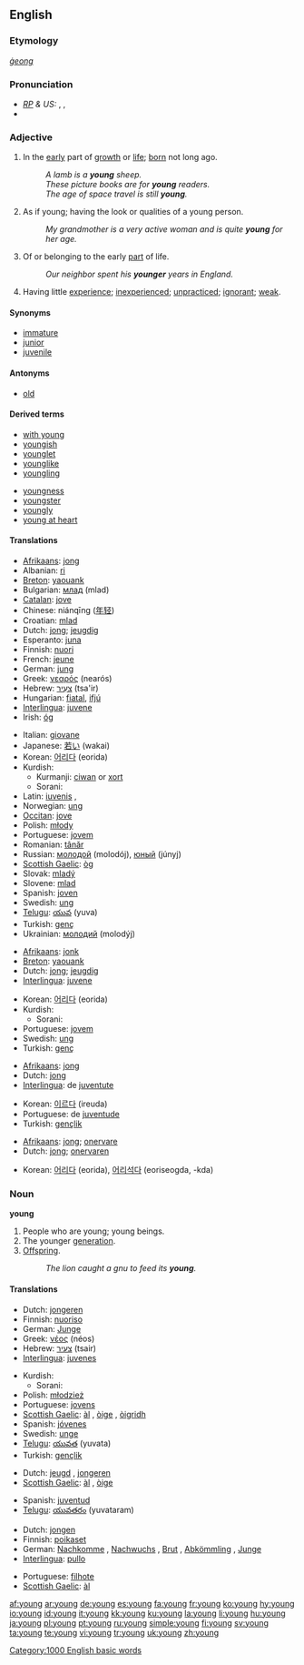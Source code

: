{{wikipedia}}
{{see|Young}}
==English==

{{rank|get|eyes|hand|152|young|place|give|ever}}

===Etymology===
{{OE.}} ''[[ġeong]]''

===Pronunciation===
* ''[[RP]] & US:'' {{AHD|yŭng}}, {{IPA|/jʌŋ/}}, {{SAMPA|/jVN/}}
*{{audio|en-us-young.ogg|Audio (US)}}

===Adjective===
{{en-adj|younger|youngest}}

# In the [[early]] part of [[growth]] or [[life]]; [[born]] not long ago.
#:''A lamb is a '''young''' sheep.''
#:''These picture books are for '''young''' readers.''
#:''The age of space travel is still '''young'''.''
# As if young; having the look or qualities of a young person.
#:''My grandmother is a very active woman and is quite '''young''' for her age.''
# Of or belonging to the early [[part]] of life.
#:''Our neighbor spent his '''younger''' years in England.''
# Having little [[experience]]; [[inexperienced]]; [[unpracticed]]; [[ignorant]]; [[weak]].

====Synonyms====
* [[immature]]
* [[junior]]
* [[juvenile]]

====Antonyms====
* [[old]]

====Derived terms====
{{top2}}
* [[with young]]
* [[youngish]]
* [[younglet]]
* [[younglike]]
* [[youngling]]
{{mid2}}
* [[youngness]]
* [[youngster]]
* [[youngly]]
* [[young at heart]]
{{bottom2}}

====Translations====
{{trans-top|in the early part of life or growth}}
*[[Afrikaans]]: [[jong]]
*Albanian: [[ri]]
*[[Breton]]: [[yaouank]]
*Bulgarian: [[млад]] (mlad)
*[[Catalan]]: [[jove]]
*Chinese: niánqīng ([[年轻]])
*Croatian: [[mlad]]
*Dutch: [[jong]]; [[jeugdig]]
*Esperanto: [[juna]]
*Finnish: [[nuori]]
*French: [[jeune]] {{m}} {{f}}
*German: [[jung]]
*Greek: [[νεαρός]] (nearós)
*Hebrew: [[צעיר|צָעִיר]] (tsa'ir)
*Hungarian: [[fiatal]], [[ifjú]]
*[[Interlingua]]: [[juvene]]
*Irish: [[óg]]
{{trans-mid}}
*Italian: [[giovane]]
*Japanese: [[若い]] (wakai)
*Korean: [[어리다]] (eorida)
*Kurdish: 
**Kurmanji: [[ciwan]] or [[xort]]
**Sorani: {{t|ku|گه‌نج|sc=KUchar|tr=ganj}}
*Latin: [[iuvenis]] {{m}}, {{f}}
*Norwegian: [[ung]]
*[[Occitan]]: [[jove]]
*Polish: [[młody]]
*Portuguese: [[jovem]]
*Romanian: [[tânăr]]
*Russian: [[молодой]] (molodój), [[юный]] (júnyj)
*[[Scottish Gaelic]]: [[òg]]
*Slovak: [[mladý]]
*Slovene: [[mlad]]
*Spanish: [[joven]]
*Swedish: [[ung]]
*[[Telugu]]: [[యువ]] (yuva)
*Turkish: [[genç]]
*Ukrainian: [[молодий]] (molodýj) {{m}}
{{trans-bottom}}

{{trans-top|as if young}}
*[[Afrikaans]]: [[jonk]]
*[[Breton]]: [[yaouank]]
*Dutch: [[jong]]; [[jeugdig]]
*[[Interlingua]]: [[juvene]]
{{trans-mid}}
*Korean: [[어리다]] (eorida)
*Kurdish: 
**Sorani: {{t|ku|گه‌نج|sc=KUchar|tr=ganj}}
*Portuguese: [[jovem]]
*Swedish: [[ung]]
*Turkish: [[genç]]
{{trans-bottom}}

{{trans-top|belonging in the early part of life}}
*[[Afrikaans]]: [[jong]]
*Dutch: [[jong]]
*[[Interlingua]]: de [[juventute]]
{{trans-mid}}
*Korean: [[이르다]] (ireuda)
*Portuguese: de [[juventude]]
*Turkish: [[gençlik]]
{{trans-bottom}}

{{trans-top|having little experience}}
*[[Afrikaans]]: [[jong]]; [[onervare]]
*Dutch: [[jong]]; [[onervaren]]
{{trans-mid}}
*Korean: [[어리다]] (eorida), [[어리석다]] (eoriseogda, -kda)
{{trans-bottom}}

===Noun===
'''young''' {{p}}

# People who are young; young beings.
# The younger [[generation]].
# [[Offspring]].
#:''The lion caught a gnu to feed its '''young'''.''

====Translations====
{{trans-top|people who are young}}
*Dutch: [[jongeren]] {{m}} {{p}}
*Finnish: [[nuoriso]]
*German: [[Junge]]
*Greek: [[νέος]] (néos)
*Hebrew: [[צעיר]] (tsair)
*[[Interlingua]]: [[juvenes]]
{{trans-mid}}
*Kurdish: 
**Sorani: {{t|ku|گه‌نج|sc=KUchar|tr=ganj}}
*Polish: [[młodzież]] {{f}}
*Portuguese: [[jovens]]
*[[Scottish Gaelic]]: [[àl]] {{m}}, [[òige]] {{f}}, [[òigridh]] {{f}}
*Spanish: [[jóvenes]]
*Swedish: [[unge]]
*[[Telugu]]: [[యువత]] (yuvata)
*Turkish: [[gençlik]]
{{trans-bottom}}

{{trans-top|the younger generation}}
*Dutch: [[jeugd]] {{m}}, [[jongeren]] {{m}} {{p}}
*[[Scottish Gaelic]]: [[àl]] {{m}}, [[òige]] {{f}}
{{trans-mid}}
*Spanish: [[juventud]] {{f}}
*[[Telugu]]: [[యువతరం]] (yuvataram)
{{trans-bottom}}

{{trans-top|offspring}}
*Dutch: [[jongen]] {{p}}
*Finnish: [[poikaset]]
*German: [[Nachkomme]] {{m}}, [[Nachwuchs]] {{m}}, [[Brut]] {{f}}, [[Abkömmling]] {{m}}, [[Junge]] {{n}}
*[[Interlingua]]: [[pullo]]
{{trans-mid}}
*Portuguese: [[filhote]]
*[[Scottish Gaelic]]: [[àl]] {{m}}
{{trans-bottom}}

[[Category:1000 English basic words]]

[[af:young]]
[[ar:young]]
[[de:young]]
[[es:young]]
[[fa:young]]
[[fr:young]]
[[ko:young]]
[[hy:young]]
[[io:young]]
[[id:young]]
[[it:young]]
[[kk:young]]
[[ku:young]]
[[la:young]]
[[li:young]]
[[hu:young]]
[[ja:young]]
[[pl:young]]
[[pt:young]]
[[ru:young]]
[[simple:young]]
[[fi:young]]
[[sv:young]]
[[ta:young]]
[[te:young]]
[[vi:young]]
[[tr:young]]
[[uk:young]]
[[zh:young]]